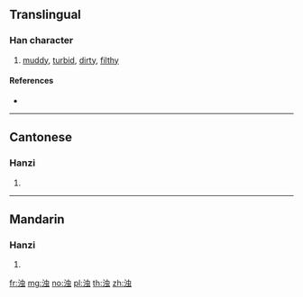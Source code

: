 {{also|濁}}
==Translingual==

===Han character===
{{Han char|rn=85|rad=水|as=06|sn=9|four=|canj=ELMI}}

# [[muddy]], [[turbid]], [[dirty]], [[filthy]]

====References====
* {{Han ref|kx=0623.171|hdz=31607.010|uh=6D4A|ud=27978}}

----

==Cantonese==

===Hanzi===
{{yue-hanzi|jyut=zuk6|y=juk6|tra=濁}}

# {{defn|lang=yue|sort=水06}}

----

==Mandarin==

===Hanzi===
{{cmn-hanzi|tra=濁|pin=[[zhuó]] ([[zhuo2]])|wg=cho<sup>2</sup>}}

# {{defn|lang=cmn|sort=水06}}

[[fr:浊]]
[[mg:浊]]
[[no:浊]]
[[pl:浊]]
[[th:浊]]
[[zh:浊]]
